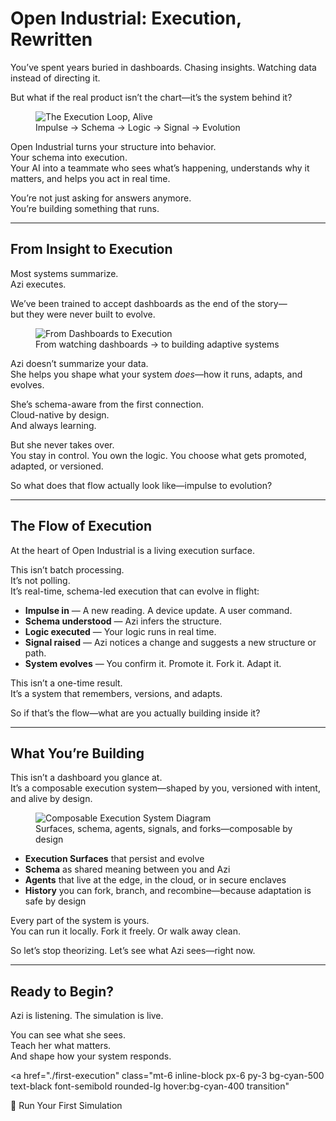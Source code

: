 # Open Industrial: Execution, Rewritten

You’ve spent years buried in dashboards. Chasing insights. Watching data instead of directing it.

But what if the real product isn’t the chart—it’s the system behind it?

<figure class="my-8 flex flex-col items-center text-center">
  <img 
    src="/assets/Impulse-Schema-Logic-Signal-Evolution.png" 
    data-eac-bypass-base
    alt="The Execution Loop, Alive"
    class="rounded-2xl shadow-xl ring-1 ring-indigo-500/30 max-w-full"
  />
  <figcaption class="mt-4 text-sm text-indigo-400 tracking-wide uppercase">
    Impulse → Schema → Logic → Signal → Evolution
  </figcaption>
</figure>

Open Industrial turns your structure into behavior.  
Your schema into execution.  
Your AI into a teammate who sees what’s happening, understands why it matters, and helps you act in real time.

You’re not just asking for answers anymore.  
You’re building something that runs.

---

## From Insight to Execution

Most systems summarize.  
Azi executes.

We’ve been trained to accept dashboards as the end of the story—  
but they were never built to evolve.

<figure class="my-8 flex flex-col items-center text-center">
  <img 
    src="/assets/Insight-vs-Execution-Split.png" 
    data-eac-bypass-base
    alt="From Dashboards to Execution"
    class="rounded-2xl shadow-xl ring-1 ring-pink-500/30 max-w-full"
  />
  <figcaption class="mt-4 text-sm text-pink-400 tracking-wide uppercase">
    From watching dashboards → to building adaptive systems
  </figcaption>
</figure>

Azi doesn’t summarize your data.  
She helps you shape what your system *does*—how it runs, adapts, and evolves.

She’s schema-aware from the first connection.  
Cloud-native by design.  
And always learning.

But she never takes over.  
You stay in control. You own the logic. You choose what gets promoted, adapted, or versioned.

So what does that flow actually look like—impulse to evolution?

---

## The Flow of Execution

At the heart of Open Industrial is a living execution surface.

This isn’t batch processing.  
It’s not polling.  
It’s real-time, schema-led execution that can evolve in flight:

- **Impulse in** — A new reading. A device update. A user command.  
- **Schema understood** — Azi infers the structure.  
- **Logic executed** — Your logic runs in real time.  
- **Signal raised** — Azi notices a change and suggests a new structure or path.  
- **System evolves** — You confirm it. Promote it. Fork it. Adapt it.

This isn’t a one-time result.  
It’s a system that remembers, versions, and adapts.

So if that’s the flow—what are you actually building inside it?

---

## What You’re Building

This isn’t a dashboard you glance at.  
It’s a composable execution system—shaped by you, versioned with intent, and alive by design.

<figure class="my-8 flex flex-col items-center text-center">
  <img 
    src="/assets/Composable-Execution-System.png" 
    data-eac-bypass-base
    alt="Composable Execution System Diagram"
    class="rounded-2xl shadow-xl ring-1 ring-cyan-400/30 max-w-full"
  />
  <figcaption class="mt-4 text-sm text-cyan-300 tracking-wide uppercase">
    Surfaces, schema, agents, signals, and forks—composable by design
  </figcaption>
</figure>

- **Execution Surfaces** that persist and evolve  
- **Schema** as shared meaning between you and Azi  
- **Agents** that live at the edge, in the cloud, or in secure enclaves  
- **History** you can fork, branch, and recombine—because adaptation is safe by design

Every part of the system is yours.  
You can run it locally. Fork it freely. Or walk away clean.

So let’s stop theorizing. Let’s see what Azi sees—right now.

---

## Ready to Begin?

Azi is listening. The simulation is live.

You can see what she sees.  
Teach her what matters.  
And shape how your system responds.

<a 
  href="./first-execution"
  class="mt-6 inline-block px-6 py-3 bg-cyan-500 text-black font-semibold rounded-lg hover:bg-cyan-400 transition"
>
  🚀 Run Your First Simulation
</a>
